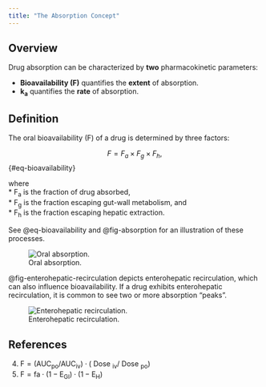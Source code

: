 ```yaml
---
title: "The Absorption Concept"
---
```


:::{.callout-caution title="Under construction"}
:::

## Overview

Drug absorption can be characterized by **two** pharmacokinetic parameters:

- **Bioavailability (F)** quantifies the **extent** of absorption.
- **k<sub>a</sub>** quantifies the **rate** of absorption.

## Definition

The oral bioavailability (F) of a drug is determined by three factors:

$$
F = F_{a} \times F_{g} \times F_{h},
$$ {#eq-bioavailability}

where  
* F~a~ is the fraction of drug absorbed,  
* F~g~ is the fraction escaping gut-wall metabolism, and  
* F~h~ is the fraction escaping hepatic extraction.

See @eq-bioavailability and @fig-absorption for an illustration of these processes.

![Oral absorption.](images/absorption.png){#fig-absorption}

@fig-enterohepatic-recirculation depicts enterohepatic recirculation, which can also influence bioavailability.
If a drug exhibits enterohepatic recirculation, it is common to see two or more absorption "peaks".

![Enterohepatic recirculation.](images/enterohepatic-recirculation.png){#fig-enterohepatic-recirculation}

## References

4. $\mathrm{F}=\left(\mathrm{AUC}_{\mathrm{po}} / \mathrm{AUC}_{\mathrm{iv}}\right) \cdot\left(\right.$ Dose $_{\mathrm{iv}} /$ Dose $\left._{\mathrm{po}}\right)$
5. $\mathrm{F}=\mathrm{fa} \cdot\left(1-\mathrm{E}_{\mathrm{GI}}\right) \cdot\left(1-\mathrm{E}_{\mathrm{H}}\right)$


::: {#refs}
:::
